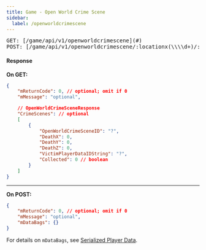 ```yaml
---
title: Game - Open World Crime Scene
sidebar:
  label: /openworldcrimescene
---
```


<pre>
GET: [/game/api/v1/openworldcrimescene](#)
POST: [/game/api/v1/openworldcrimescene/:locationx(\\\\d+)/:locationy(\\\\d+)/:locationz(\\\\d+)/:facelost(\\\\d+)](#)
</pre>

#### Response

**On GET:**
```json
{
    "mReturnCode": 0, // optional; omit if 0
    "mMessage": "optional",

    // OpenWorldCrimeSceneResponse
    "CrimeScenes": // optional
    [
        {
            "OpenWorldCrimeSceneID": "?",
            "DeathX": 0,
            "DeathY": 0,
            "DeathZ": 0,
            "VictimPlayerDataIDString": "?",
            "Collected": 0 // boolean
        }
    ]
}
```

---

**On POST:**
```json
{
    "mReturnCode": 0, // optional; omit if 0
    "mMessage": "optional",
    "mDataBags": {}
}
```

For details on `mDataBags`, see [Serialized Player Data](../playerdata/serializedplayerdata).